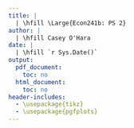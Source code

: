 ```yaml
---
title: | 
  | \hfill \Large{Econ241b: PS 2}
author: |
  | \hfill Casey O'Hara
date: |
  | \hfill `r Sys.Date()`
output:
  pdf_document:
    toc: no
  html_document:
    toc: no
header-includes: 
  - \usepackage{tikz}
  - \usepackage{pgfplots}
---
```


\begin{enumerate}
\item % question 1
  Assume $\mathbb{E}[y] < \infty$.
  \begin{enumerate}
  \item %a
    Prove
    $$ \mathbb{E}[\mathbb{E}[y|x]] = \mathbb{E}[y].$$
    \begin{align*}
      \mathbb{E}[\mathbb{E}[y|x]] &= \int_{X}\mathbb{E}[y|x] f_x(x) dx      
          &\text{(def of expectation)}\\
        &= \int_{X} \left( \int_{Y} y f_{y|x}(y|x) dy \right) f_x(x) dx  
          &\text{(expand $\mathbb{E}[y|x]$, def of expectation)}\\
        &= \int_{X} \int_{Y} y (f_{y|x}(y|x)f_x(x)) dy dx
          &\text{(rearrange)}\\
        &= \int_{X} \int_{Y} y f_{y,x}(y, x) dy dx
          &\text{(joint pdf = conditional pdf * marginal pdf)}\\
        &= \mathbb{E}[y]
          &\text{(def of expectation) } &\blacksquare
    \end{align*}

  \item %b
    Prove
    $$\mathbb{E}[\mathbb{E}[y|x_1, x_2] | x_1] = \mathbb{E}[y | x_1].$$
    \begin{align*}
      \mathbb{E}[\mathbb{E}[y|x_1, x_2] | x_1] &= \int_{X_2}\mathbb{E}[y|x_1, x_2] f(x_2 | x_1) dx_2 
          &\text{(def of expectation)}\\
        &= \int_{X_2} \left( \int_Y y f(y | x_1, x_2) dy \right) f(x_2 | x_1) dx_2 
          &\text{(expand $\mathbb{E}[y|x]$, def of expectation)}\\
        &= \int_{X_2} \int_{Y} y f(y | x_1, x_2) f(x_2 | x_1) dy dx_2
          &\text{(rearrange)}\\[12pt]
        f(y | x_1, x_2) f(x_2 | x_1) &= 
          \frac{f(y, x_1, x_2)} {f(x_1, x_2)} \cdot 
          \frac{f(x_1, x_2)} {f(x_1)}
          &\text{(cond'l pdf = joint pdf / marg pdf)}\\
        &= \frac{f(y, x_1, x_2)}{f(x_1)} = f(y, x_2 | x_1)
          &\text{(cond'l pdf = joint pdf / marg pdf)}\\[12pt]
      \Rightarrow \mathbb{E}[\mathbb{E}[y|x_1, x_2] | x_1] &= 
        \int_{X_2} \int_{Y} y f(y, x_2 | x1) dy dx_2
          &\text{(substitute into above)}\\
        &= \mathbb{E}[y | x_1]
          &\text{(def of expectation) } &\blacksquare
    \end{align*}

  \end{enumerate}


\item %2
  (2016 Final: Lecture 3 BLP) Consider a dependent variable y for which 
  $$\mathbb{E}(y|x) = \beta_2x^2 + \beta_1x + \beta_0$$
  $$y = \beta_2x^2 + \beta_1x + \beta_0 + e$$
  where $e \sim   N (0, \sigma^2 (x))$.

  \begin{enumerate} 
  \item %a
    Determine the distribution of $y$ given $x$.
    $$y \sim N(\mathbb{E}(y|x), \sigma^2(x)) = N(\beta_2x^2 + \beta_1x + \beta_0, \sigma^2(x))$$
  \item %b
    For any $h (x)$ such that $\mathbb{E}|h (x) e| < \infty$, prove the following statements:
    $$i)\hspace{5pt} \mathbb{E}[e|x] = 0$$  
    \begin{align*}
      \mathbb{E}[e|x] &= \mathbb{E}[y - (\beta_2 x^2 + \beta_1 x + \beta_0) |x]
          &\text{(Substitute for $e$)}\\
        &= \mathbb{E}[y | x] - \mathbb{E}[(\beta_2 x^2 + \beta_1 x + \beta_0) |x]
          &\text{(linearity of $\mathbb{E}$)}\\
        &= \mathbb{E}[y | x] - (\beta_2 x^2 + \beta_1 x + \beta_0)
          &\text{(conditioning thm)}\\
        &= \mathbb{E}[y | x] - \mathbb{E}[y | x] = 0
          &\text{(substitute) } \blacksquare
    \end{align*}
    $$ii)\hspace{5pt} \mathbb{E}[h(x)e] = 0$$
    \begin{align*}
      \mathbb{E}[h(x)e] &= \mathbb{E}[ \mathbb{E}[ h(x)e | x ]]
          &\text{(law of iter. expect.)}\\
        &= \mathbb{E}[ h(x) \mathbb{E}[e|x] ]
          &\text{(conditioning thm)}\\
        &= \mathbb{E}[ h(x) \cdot 0] = 0
          &\text{(substitute) } \blacksquare
    \end{align*}

    Clearly state why the condition $\mathbb{E}|h (x) e| < \infty$ is needed.
    
    \begin{itemize}\item For certain distributions, e.g. Cauchy, we cannot calculate a finite 
      expected value, since the tails do not converge quickly enough to zero,
      so the conditional mean does not exist.
      This condition limits our analysis to situations where the distribution 
      of $h(x)e$ does not have this problem, so that we can calculate a finite 
      value for $\mathbb{E}[h (x) e]$.
    \end{itemize}
    
    Do these statements imply that the covariate $x$ is uncorrelated with 
    the (conditional expectation function) error $e$?
    
    \begin{itemize}\item Yes; since the expected value of $e$ given $x$ is a constant, then the
      two variables are mean-independent, which implies $e$ is uncorrelated
      with any function of the regressor(s) $x$.
    \end{itemize}
    
    
  \item %c 
    We have shown (in class) that $\beta_2x^2 + \beta_1x + \beta_0 := m (x)$ 
    is the predictor of $y$ that minimizes the mean-squared prediction error. 
    Consider predicting $e^2$ and write the mean-squared error of a predictor 
    $g(x)$. Show that $\sigma^2(x)$ minimizes this mean-squared error.
    \begin{align*}
      \mathbb{E}[(e^2 - g(x))^2] & &\text{(predictor)}\\
      \mathbb{E}[(e^2 - g(x))^2] &= \mathbb{E}[(e^2 - \sigma^2(x) + \sigma^2(x) - g(x))^2]
          &\text{(special zero)}\\
        &= \mathbb{E}[((e^2 - \sigma^2(x)) + (\sigma^2(x) - g(x)))^2]
          &\text{(group terms)}\\
        &= \mathbb{E}[(e^2 - \sigma^2(x))^2] + 2\mathbb{E}[(e^2 - \sigma^2(x))(\sigma^2(x) - g(x))] + \\
          & \hspace{15pt} \mathbb{E}[(\sigma^2(x) - g(x))^2]
          &\text{(expand)}\\
      \text{If we let $g(x) = \sigma^2(x)$:}\\
      \mathbb{E}[(e^2 - \sigma^2(x))^2] &= \mathbb{E}[(e^2 - \sigma^2(x))^2] + 
          2\mathbb{E}[(e^2 - \sigma^2(x))(\sigma^2(x) - \sigma^2(x))] + \\
          & \hspace{15pt} \mathbb{E}[(\sigma^2(x) - \sigma^2(x))^2]
          &\text{(substitute)}\\
        &= \mathbb{E}[(e^2 - \sigma^2(x))^2] + 0 + 0
          &\text{(cancel terms)}\\[12pt]
      \Rightarrow \mathbb{E}[(e^2 - g(x))^2] &\geq \mathbb{E}[(e^2 - \sigma^2(x))^2]
          &\blacksquare
    \end{align*}
    Therefore, mean-squared error of predictor for $e^2$ is minimized 
    when $g(x) = \sigma^2(x)$.
    
  \end{enumerate}
  
  
\item %3
  Let $g(\cdot) : \mathbb{R}^m \rightarrow \mathbb{R}$ be a convex function.
  \begin{enumerate}  
  \item %3a
    For any random vector $x$, if $\mathbb{E} ||x|| < \infty$ and 
    $\mathbb{E} |g (x)| < \infty$, prove (Jensen's Inequality)
    $$g(\mathbb{E}[x]) \leq \mathbb{E}[g(x)]$$
    Let $h(x) = a + bx$ represent a line tangent to $g(x)$ at $x = \mathbb{E}[x]$.  
    Since $g(x)$ is convex, then for all $x$, $h(x) \leq g(x)$, and 
    $h(\mathbb{E}[x]) = a + b \mathbb{E}[x] = g(\mathbb{E}[x])$.
    
    \begin{align*}
      g(x) &\geq h(x)
          &\text{($g(x)$ is concave)}\\
      \mathbb{E}[g(x)] &\geq \mathbb{E}[h(x)]
          &\text{(inequality preserved)}\\
      \mathbb{E}[g(x)] &\geq \mathbb{E}[a + bx] = a + b \mathbb{E}[x]
          &\text{(substitute, linearity)}\\
      \mathbb{E}[g(x)] &\geq g(\mathbb{E}[x])
          &\text{(substitute) } \blacksquare
    \end{align*}
      

  \item %3b. 
    With $m = 1$, use Jensen's Inequality to bound $(\mathbb{E} [x])^2$.
    \begin{align*}
      (\mathbb{E} [x])^2 &\Rightarrow g(\cdot) = (\cdot)^2\\
      g(\cdot) &\text{ is convex} &\text{(by inspection)}\\
      \mathbb{E}[g(x)] &\geq g(\mathbb{E}[x])
          &\text{(Jensen's ineq)}\\
      \mathbb{E}[x^2] &\geq (\mathbb{E}[x])^2
          &\text{(substitute) }\blacksquare
    \end{align*}
    By Jensen's inequality, $(\mathbb{E} [x])^2$ must be less than $\mathbb{E}[x^2]$.
      
      
  \item %3c. 
    For any random vectors $(y, x)$, if $\mathbb{E}||y|| < \infty$ and 
    $\mathbb{E}|g(y)| < \infty$, prove (Conditional Jensen's Inequality)
    $$g(E[y|x]) \leq E[g(y)|x]$$

    Similar to 3a above, but consider slices of $g(y, x)$ for any given value of $x$, i.e. $g(y)|x$.
    Let $h(y)|x = a + b*y|x$ represent a line tangent to $g(y)|x$ at $y = \mathbb{E}[y|x]$.  
    Since $g(y, x)$ is convex, then for all $y$ at a given $x$, $h(y)|x \leq g(y)|x$, and 
    $h(\mathbb{E}[y|x]) = a + b \mathbb{E}[y|x] = g(\mathbb{E}[y|x])$.

    \begin{align*}
      g(y) &\geq h(y) \text{ for any x}
          &\text{($g(y)|x$ is concave)}\\
      \mathbb{E}[g(y)|x] &\geq \mathbb{E}[h(y)|x]
          &\text{(inequality preserved)}\\
      \mathbb{E}[g(y)|x] &\geq \mathbb{E}[a + b*(y|x)] = a + b \mathbb{E}[y|x]
          &\text{(substitute, linearity)}\\
      \mathbb{E}[g(y)|x)] &\geq g(\mathbb{E}[y|x])
          &\text{(substitute) } \blacksquare
    \end{align*}


  \item %3d. 
    With $m = 1$, use the Conditional Jensen's Inequality to bound $(E [y|x])^2$.
    
    Similar to 3b above, by Jensen's inequality, $(\mathbb{E} [y|x])^2$ must be less than $\mathbb{E}[y^2|x]$.

  \end{enumerate}
    
\item %4
  (2017 Prelim) You are asked to determine how the conditional mean of a 
  discrete variable y depends on a (continuous) conditioning variable $x$. With 
  a discrete dependent variable, the assumption about the form of the 
  conditional mean is replaced with an assumption about the entire conditional 
  distribution for $y$. You need to consider two cases.

  Case 1: $y$ takes only 2 values, $y \in \{0, 1\}$. Assume
    $$\mathbb{P}(y = 1 | x) = x^T\beta_0$$ 
  (The conditional distribution of y given x is Bernoulli.)
  
  Case 2:  $y$ takes positive integer values, $y \in \{0, 1, 2, ...\}$. Assume
    $$\mathbb{P}(y = k | x) = \frac{\exp{(-x^T\beta_0)}(x^T\beta_0)^k}{k!} \hspace{20pt}k = 0, 1, 2, ...$$ 
  (The conditional distribution of y given x is Poisson.)

  \begin{enumerate}
  \item %4a
    For Case 1, compute $\mathbb{E}[y|x]$. Does this justify a linear regression model of
    the form $y=x^T \beta_0 + u$?\\
    \begin{itemize}
      \item Expected value of a Bernoulli distribution is just probability of success $p$, so 
          $\mathbb{E}[y|x] = p = x^T\beta_0$. \\
      \item Can also calculate: $\mathbb{E}[y|x] = 1 * \sum x_i\beta_0 + 0 * (1 - \sum(x_i\beta_0))$
        which is equivalent to $x^T\beta_0$.  \\
      \item Since $\mathbb{E}[y|x] = x^T\beta_0$, regression model in the form of 
        $y=x^T \beta_0 + u$ is justified to approximate $y= \mathbb{E}[y|x] + u$.
    \end{itemize}

  \item %4b
    For Case 1, compute $Var (y|x)$. Does this justify an alternative 
    estimator to OLS?\\
    \begin{itemize}
      \item For Bernoulli distribution, variance is $p(1 - p)$, so variance here is
        $Var(y|x) = x^T\beta_0 (1 - x^T\beta_0)$.\\
      \item Since variance is dependent on x, this case is heteroskedastic.  OLS requires
        an assumption of homoskedasticity, an alternative estimator would be justified.
    \end{itemize}

  \item %4c
    For Case 2, compute $\mathbb{E}[y|x]$. Does this justify a linear regression model 
    of the form $y = x^T \beta_0 + u$? Hint:
    $$ \sum_{k=0}^{\infty} \frac{\lambda^k}{k!} = \exp{\lambda}$$
    \begin{itemize}\item Since this is a Poisson distribution, with $\lambda = x^T\beta_0$, we
      know the expected value $\mathbb{E}[y|x] = \lambda = x^T\beta_0$.  But
      let's calculate it anyway!    
    \end{itemize}
    \begin{align*}
      \mathbb{E}[y|x] &= \sum_{k=0}^{\infty} \left( k \times 
            \frac{\exp{(-x^T\beta_0)}(x^T\beta_0)^k}{k!} \right)
          &\text{($\mathbb{E}$ of discrete dist)}\\
        &= \exp{(-x^T\beta_0)} \sum_{k=0}^{\infty} 
            \frac{(x^T\beta_0)^k}{(k - 1)!}
          &\text{(algebra)}\\
        &= x^T\beta_0 \exp{(-x^T\beta_0)} \sum_{k=0}^{\infty} 
            \frac{(x^T\beta_0)^{k - 1}}{(k - 1)!}
          &\text{(rearrange)}\\
        &= x^T\beta_0 \exp{(-x^T\beta_0)} \sum_{j = -1}^{\infty} 
            \frac{(x^T\beta_0)^{j}}{(j)!}
          &\text{(define $j = k-1$)}\\
        &= x^T\beta_0 \exp{(-x^T\beta_0)} \sum_{j = 0}^{\infty} 
            \frac{(x^T\beta_0)^{j}}{(j)!}
          &\text{(assume $\mathbb{P}(y = -1 | x) = 0$)}\\
        &= x^T\beta_0 \exp{(-x^T\beta_0)} \exp{(x^T\beta_0)}
          &\text{(from the hint)}\\
        &= x^T\beta_0    &\blacksquare\\
    \end{align*}
    \begin{itemize}\item Since $\mathbb{E}[y|x] = x^T\beta_0$ (aha, as I suspected!), regression model
      in the form of $y=x^T \beta_0 + u$ is justified.
    \end{itemize}
    
  \end{enumerate}
\end{enumerate}
